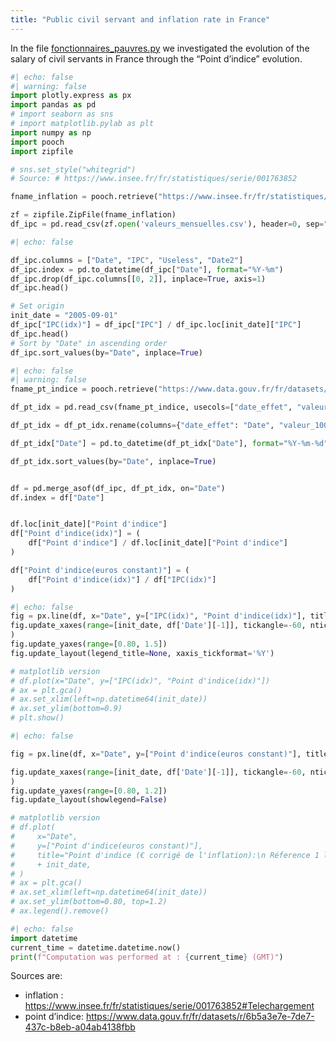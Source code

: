 ```yaml
---
title: "Public civil servant and inflation rate in France"
---
```


In the file [fonctionnaires_pauvres.py](fonctionnaires_pauvres.py) we investigated the evolution of the salary of civil servants in France through the "Point d'indice" evolution.


```python
#| echo: false
#| warning: false
import plotly.express as px
import pandas as pd
# import seaborn as sns
# import matplotlib.pylab as plt
import numpy as np
import pooch
import zipfile

# sns.set_style("whitegrid")
# Source: # https://www.insee.fr/fr/statistiques/serie/001763852

fname_inflation = pooch.retrieve("https://www.insee.fr/fr/statistiques/serie/telecharger/csv/001763852?ordre=antechronologique&transposition=donneescolonne&periodeDebut=1&anneeDebut=1990&periodeFin=6&anneeFin=2023&revision=sansrevisions", known_hash=None)

zf = zipfile.ZipFile(fname_inflation) 
df_ipc = pd.read_csv(zf.open('valeurs_mensuelles.csv'), header=0, sep=";",skiprows=4)
```

```python
#| echo: false

df_ipc.columns = ["Date", "IPC", "Useless", "Date2"]
df_ipc.index = pd.to_datetime(df_ipc["Date"], format="%Y-%m")
df_ipc.drop(df_ipc.columns[[0, 2]], inplace=True, axis=1)
df_ipc.head()

# Set origin
init_date = "2005-09-01"
df_ipc["IPC(idx)"] = df_ipc["IPC"] / df_ipc.loc[init_date]["IPC"]
df_ipc.head()
# Sort by "Date" in ascending order
df_ipc.sort_values(by="Date", inplace=True)
```

```python
#| echo: false
#| warning: false
fname_pt_indice = pooch.retrieve("https://www.data.gouv.fr/fr/datasets/r/6b5a3e7e-7de7-437c-b8eb-a04ab4138fbb", known_hash=None)

df_pt_idx = pd.read_csv(fname_pt_indice, usecols=["date_effet", "valeur_100_points_euros"])

df_pt_idx = df_pt_idx.rename(columns={"date_effet": "Date", "valeur_100_points_euros": "Point d'indice"})

df_pt_idx["Date"] = pd.to_datetime(df_pt_idx["Date"], format="%Y-%m-%d")

df_pt_idx.sort_values(by="Date", inplace=True)


df = pd.merge_asof(df_ipc, df_pt_idx, on="Date")
df.index = df["Date"]


df.loc[init_date]["Point d'indice"]
df["Point d'indice(idx)"] = (
    df["Point d'indice"] / df.loc[init_date]["Point d'indice"]
)

df["Point d'indice(euros constant)"] = (
    df["Point d'indice(idx)"] / df["IPC(idx)"]
)
```


```python
#| echo: false
fig = px.line(df, x="Date", y=["IPC(idx)", "Point d'indice(idx)"], title="Joint evolution of inflation and point d'indice <br> Réference 1 le " + init_date, color_discrete_sequence=px.colors.qualitative.D3, template='none')
fig.update_xaxes(range=[init_date, df['Date'][-1]], tickangle=-60, nticks=20
)
fig.update_yaxes(range=[0.80, 1.5])
fig.update_layout(legend_title=None, xaxis_tickformat='%Y')

# matplotlib version
# df.plot(x="Date", y=["IPC(idx)", "Point d'indice(idx)"])
# ax = plt.gca()
# ax.set_xlim(left=np.datetime64(init_date))
# ax.set_ylim(bottom=0.9)
# plt.show()
```


```python
#| echo: false

fig = px.line(df, x="Date", y=["Point d'indice(euros constant)"], title="Point d'indice (corrigé de l'inflation): <br> Réference 1 le " + init_date,color_discrete_sequence=px.colors.qualitative.D3, template='none')

fig.update_xaxes(range=[init_date, df['Date'][-1]], tickangle=-60, nticks=20
)
fig.update_yaxes(range=[0.80, 1.2])
fig.update_layout(showlegend=False)

# matplotlib version
# df.plot(
#     x="Date",
#     y=["Point d'indice(euros constant)"],
#     title="Point d'indice (€ corrigé de l'inflation):\n Réference 1 le "
#     + init_date,
# )
# ax = plt.gca()
# ax.set_xlim(left=np.datetime64(init_date))
# ax.set_ylim(bottom=0.80, top=1.2)
# ax.legend().remove()

```


```python
#| echo: false
import datetime
current_time = datetime.datetime.now()
print(f"Computation was performed at : {current_time} (GMT)")
```

Sources are:

- inflation : [https://www.insee.fr/fr/statistiques/serie/001763852#Telechargement](https://www.insee.fr/fr/statistiques/serie/001763852#Telechargement)
- point d'indice: [https://www.data.gouv.fr/fr/datasets/r/6b5a3e7e-7de7-437c-b8eb-a04ab4138fbb](https://www.data.gouv.fr/fr/datasets/r/6b5a3e7e-7de7-437c-b8eb-a04ab4138fbb)
